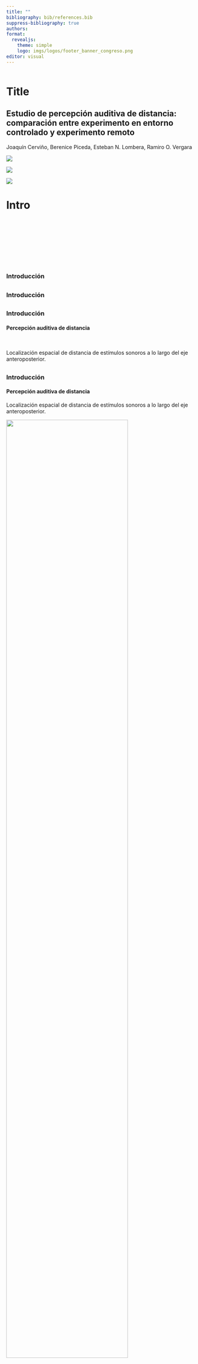 ```yaml
---
title: ""
bibliography: bib/references.bib
suppress-bibliography: true
authors: 
format: 
  revealjs:
    theme: simple
    logo: imgs/logos/footer_banner_congreso.png
editor: visual
---
```


```r

```

# Title {visibility="hidden"}

## Estudio de percepción auditiva de distancia: comparación entre experimento en entorno controlado y experimento remoto {transition="none fade-out" transition-speed="fast"}

Joaquín Cerviño, Berenice Piceda, Esteban N. Lombera, Ramiro O. Vergara

::: {layout="[[1,1,1]]"}
![](imgs/logos/lapso_black3.png)

![](imgs/logos/Unqui.png)

![](imgs/logos/Conicet.png)
:::

# Intro {visibility="hidden"}

##  {transition="fade-in" transition-speed="fast" auto-animate="true"}

<br>

<br>

<br>

<br>

### Introducción

##  {transition="fade-in" transition-speed="fast" auto-animate="true"}

### Introducción

##  {transition="fade-in" transition-speed="fast" auto-animate="true"}

### Introducción

#### Percepción auditiva de distancia

<br>

Localización espacial de distancia de estímulos sonoros a lo largo del eje anteroposterior.

##  {transition="fade-in" transition-speed="fast" auto-animate="true"}

### Introducción

#### Percepción auditiva de distancia

Localización espacial de distancia de estímulos sonoros a lo largo del eje anteroposterior.

![](imgs/azimut.jpg){fig-align="center" width="80%"}

##  {transition="fade-in" transition-speed="fast" auto-animate="true"}

### Introducción

#### Percepción auditiva de distancia

Localización espacial de distancia de estímulos sonoros a lo largo del eje anteroposterior.

-   Relevante para la ubicación de estímulos ocluidos

##  {transition="fade-in" transition-speed="fast" auto-animate="true"}

### Introducción

#### Percepción auditiva de distancia

Localización espacial de distancia de estímulos sonoros a lo largo del eje anteroposterior.

-   Relevante para la ubicación de estímulos ocluidos
-   Relevante para personas con impedimentos visuales

##  {transition="fade-in" transition-speed="fast" auto-animate="true"}

### Introducción

#### Percepción auditiva de distancia

Localización espacial de distancia de estímulos sonoros a lo largo del eje anteroposterior.

-   Relevante para la ubicación de estímulos ocluidos
-   Relevante para personas con impedimentos visuales
-   Notablemente más precisa en instancia bimodal (complementada por percepción visual)

##  {transition="fade-in" transition-speed="fast" auto-animate="true"}

### Introducción

#### Percepción auditiva de distancia

Se vale de los siguientes indicios:

-   Intensidad de estímulo
-   Relación entre energía directa y reverberante de estímulo

##  {transition="fade-in" transition-speed="fast" auto-animate="true"}

### Introducción

#### Percepción auditiva de distancia

Se vale de los siguientes indicios:

-   Intensidad de estímulo
-   Relación entre energía directa y reverberante de estímulo

::: columns
::: {.column width="50%"}
Se cuantifica comunmente de acuerdo a una función de potencia con la forma

$$
r^\prime = kr^a
$$
:::

::: {.column width="50%"}
![](imgs/curva.png){width="90%"}
:::
:::

##  {transition="fade-in" transition-speed="fast" auto-animate="true"}

### Introducción

#### Percepción auditiva de distancia

Setups experimentales para el estudio de la percepción auditiva de distancia.

-   Entornos experimentales controlados
-   Fuentes sonoras reales o virtuales (HRTF / BRIR)

::: columns
::: {.column width="50%"}
![](imgs/setup/sala_teatro.jpg)
:::

::: {.column width="50%"}
![](imgs/setup/sala_untref.jpg)
:::
:::

##  {transition="fade-in" transition-speed="fast" auto-animate="true"}

### Introducción

#### Objetivo

Comparar la percepción auditiva de fuentes virtuales en dos contextos.

::: columns
::: {.column width="50%"}
Entorno controlado

-   Sala experimental
-   Equipamiento de audio de calidad profesional
    -   Auriculares
    -   Interfaz digital analógica
:::

::: {.column width="50%"}
Entorno no controlado

-   Experimento web
-   Auriculares provistos por participantes
    -   Diversa calidad
    -   Distinto tipo
:::
:::

# Methods {visibility="hidden"}

##  {transition="fade-in" transition-speed="fast" auto-animate="true"}

### Metodología

::: columns
::: {.column width="30%"}
#### Participantes

80 sujetos con edad promedio 32 años.

-   30 entorno controlado

-   50 web

-   28 mujeres

-   50 hombres

-   2 otros
:::

::: {.column width="40%"}
:::

::: {.column width="30%"}
:::
:::

##  {auto-animate="true"}

### Metodología

::: columns
::: {.column width="30%"}
#### Participantes

80 sujetos con edad promedio 32 años.

-   30 entorno controlado

-   50 web

-   28 mujeres

-   50 hombres

-   2 otros
:::

::: {.column width="40%"}
#### Materiales

-   Computadora

##### Entorno controlado

-   Auriculares Sennheiser HD 800
-   Interfaz RME Fireface USB

##### Entorno no controlado

-   Auriculares diversos
:::

::: {.column width="30%"}
:::
:::

##  {auto-animate="true"}

### Metodología

::: columns
::: {.column width="30%"}
#### Participantes

80 sujetos con edad promedio 32 años.

-   30 entorno controlado

-   50 web

-   28 mujeres

-   50 hombres

-   2 otros
:::

::: {.column width="40%"}
#### Materiales

-   Computadora

##### Entorno controlado

-   Auriculares Sennheiser HD 800
-   Interfaz RME Fireface USB

##### Entorno no controlado

-   Auriculares diversos
:::

::: {.column width="30%"}
#### Procedimiento

1.  Encuesta con datos poblacionales
2.  Sesión experimental programada en PsychoPy
:::
:::

# Results {visibility="hidden"}

## {auto-animate="true"}

### Resultados 

<br>

Se realizó un análisis estadístico aplicando un modelo de efectos mixtos. Se consideró condición entorno como efecto fijo, y como efectos aleatorios la compresión (pendiente) e intercepto.

## {auto-animate="true"}

### Resultados {auto-animate="true"}

Se realizó un análisis estadístico aplicando un modelo de efectos mixtos. Se consideró condición entorno como efecto fijo, y como efectos aleatorios la compresión (pendiente) e intercepto.

El Análisis fue hecho con el paquete lmer de R.

## {auto-animate="true"}

### Resultados {auto-animate="true"}

Se realizó un análisis estadístico aplicando un modelo de efectos mixtos. Se consideró condición entorno como efecto fijo, y como efectos aleatorios la compresión (pendiente) e intercepto.

El Análisis fue hecho con el paquete lmer de R.

Se observa una interacción significativa entre la condición de entorno y distancia percibida.

$$
F(2,77)=4.4973, p = 0.01422
$$

## {auto-animate="true"}

### Resultados {auto-animate="true"}

![](./figuras/F2A_PAD_LMER.png){fig-align="center"}

## {auto-animate="true"}

### Resultados {auto-animate="true"}

![](./figuras/F2B_Slop_LMER.png){fig-align="center"}

# Discusion {visibility="hidden"}

##  {transition="fade-in" transition-speed="fast" auto-animate="true"}

<br>

<br>

<br>

<br>

### Discusión

##  {transition="fade-in" transition-speed="fast" auto-animate="true"}

### Discusión

##  {transition="fade-in" transition-speed="fast" auto-animate="true"}

### Discusión

Los resultados demuestran una tendencia a la sobreestimación de las distancias reportadas para los estímulos sonoros.

##  {transition="fade-in" transition-speed="fast" auto-animate="true"}

### Discusión

Los resultados demuestran una tendencia a la sobreestimación de las distancias reportadas para los estímulos sonoros.

Esto diverge de los resultados de experimentos de percepción de distancia tradicional. De todas formas, otros reportes de experimentos web reflejan una tendencia a la sobreestimación de las fuentes sonoras.

##  {transition="fade-in" transition-speed="fast" auto-animate="true"}

### Discusión

La interacción se explica por las diferencias significativas observables para la estimación de distancia del estímulo más cercano y más lejano entre las dos condiciones analizadas.

##  {transition="fade-in" transition-speed="fast" auto-animate="true"}

### Discusión

La interacción se explica por las diferencias significativas observables para la estimación de distancia del estímulo más cercano y más lejano entre las dos condiciones analizadas.

En el experimento web ("Entorno desconocido") se sobrestimó la distancia del estímulo sonoro más cercano. Contrariamente, la posición del estímulo sonoro más lejano fue subestimada.

##  {transition="fade-in" transition-speed="fast" auto-animate="true"}

### Discusión

La interacción se explica por las diferencias significativas observables para la estimación de distancia del estímulo más cercano y más lejano entre las dos condiciones analizadas.

En el experimento web ("Entorno desconocido") se sobrestimó la distancia del estímulo sonoro más cercano. Contrariamente, la posición del estímulo sonoro más lejano fue subestimada.

En la condición "Entorno Controlado", se puede observar que este patrón se invierte. La posición del estímulo más cercano se subestima y se sobreestima la posición del más lejano.


##  {transition="fade-in" transition-speed="fast" auto-animate="true"}

### Discusión

No existen diferencias significativas en las compresión individual de los sujetos entre la sala Control y Entorno Controlado (pendientes del modelo de efectos mixtos)

##  {transition="fade-in" transition-speed="fast" auto-animate="true"}

### Discusión

No existen diferencias significativas en las compresión individual de los sujetos entre la sala Control y Entorno Controlado (pendientes del modelo de efectos mixtos)

Sí son observables diferencias significativas entre las pendientes de Control y Entorno Controlado con respecto a Entorno Desconocido (obtenido a partir del experimento web).

# Conclusion {visibility="hidden"}

## {transition="fade-in" transition-speed="fast" auto-animate="true"}

### Conclusión

<br> <br> <br>


## {auto-animate="true"}

### Conclusión

<br>

Los resultados revelan una divergencia significativa en los coeficientes de compresión de la percepción auditiva de distancia entre ambos contextos.

## {auto-animate="true"}
### Conclusión

Los resultados revelan una divergencia significativa en los coeficientes de compresión de la percepción auditiva de distancia entre ambos contextos. 

Esto destaca la necesidad de continuar desarrollando estas tecnologías para asegurar una inmersión efectiva en entornos no controlados.

# End {visibility="hidden"}

### ¡Gracias! ¿Preguntas?

### Estudio de percepción auditiva de distancia: comparación entre experimento en entorno controlado y experimento remoto

Joaquín Cerviño, Berenice Piceda, Esteban N. Lombera, Ramiro O. Vergara <br> contacto: jcervino4\@uvq.edu.ar

::: {layout="[[1.5,1.2,1.5],[1]]"}
![](imgs/logos/lapso_black3.png)

![](imgs/logos/Unqui.png) ![](imgs/logos/footer_banner_congreso.png)

![](imgs/logos/Conicet.png)
:::
